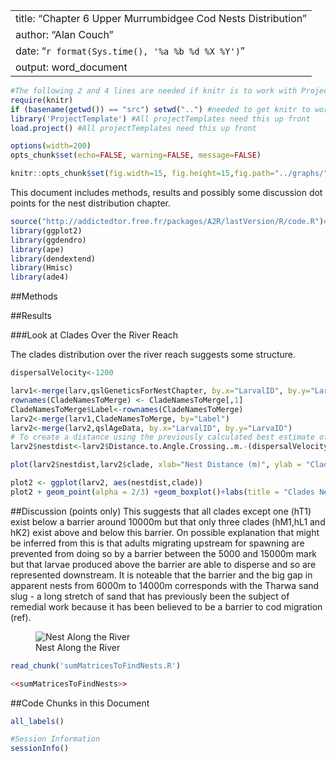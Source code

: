 
---
title: "Chapter 6 Upper Murrumbidgee Cod Nests Distribution"
author: "Alan Couch"
date: "`r format(Sys.time(), '%a %b %d %X %Y')`"
output: word_document
---


```r
#The following 2 and 4 lines are needed if knitr is to work with ProjectTemplate.
require(knitr)
if (basename(getwd()) == "src") setwd("..") #needed to get knitr to work with project template
library('ProjectTemplate') #All projectTemplates need this up front
load.project() #All projectTemplates need this up front
```

```r
options(width=200)
opts_chunk$set(echo=FALSE, warning=FALSE, message=FALSE)

knitr::opts_chunk$set(fig.width=15, fig.height=15,fig.path="../graphs/") #Make Figures larger and save them
```
This document includes methods, results and possibly some discussion dot points for the nest distribution chapter.  

```r
source("http://addictedtor.free.fr/packages/A2R/lastVersion/R/code.R")# load code of A2R function
library(ggplot2)
library(ggdendro)
library(ape)
library(dendextend)
library(Hmisc)
library(ade4)
```

##Methods

##Results

###Look at Clades Over the River Reach

The clades distribution over the river reach suggests some structure.
```r
dispersalVelocity<-1200

larv1<-merge(larv,qslGeneticsForNestChapter, by.x="LarvalID", by.y="LarvaID")
rownames(CladeNamesToMerge) <- CladeNamesToMerge[,1]
CladeNamesToMerge$Label<-rownames(CladeNamesToMerge)
larv2<-merge(larv1,CladeNamesToMerge, by="Label")
larv2<-merge(larv2,qslAgeData, by.x="LarvalID", by.y="LarvaID")
# To create a distance using the previously calculated best estimate of drift velocity (m/d available since leaving brood care)
larv2$nestdist<-larv2$Distance.to.Angle.Crossing..m.-(dispersalVelocity*(larv2$Day.of.Year-(larv2$hatchDoY+7))) #this should come from DB perhaps

plot(larv2$nestdist,larv2$clade, xlab="Nest Distance (m)", ylab = "Clade")

plot2 <- ggplot(larv2, aes(nestdist,clade))
plot2 + geom_point(alpha = 2/3) +geom_boxplot()+labs(title = "Clades Nests and their Position on River")+ labs(x="Nest Location") +labs(y = "Clade")+ theme(axis.text.x=element_text(angle=90))
```




##Discussion (points only)
This suggests that all clades except one (hT1) exist below a barrier around 10000m but that only three clades (hM1,hL1 and hK2)  exist above and below this barrier. On possible explanation that might be inferred from this is that adults migrating upstream for spawning are prevented from doing so by a barrier between the 5000 and 15000m mark but that larvae produced above the barrier are able to disperse and so are represented downstream. It is noteable that the barrier and the big gap in apparent nests from 6000m to 14000m corresponds with the Tharwa sand slug - a long stretch of sand that has previously been the subject of remedial work because it has been believed to be a barrier to cod migration (ref).

![Nest Along the River](../images/Dashboard1.jpg)

```r
read_chunk('sumMatricesToFindNests.R')
```

```r
<<sumMatricesToFindNests>>
```


##Code Chunks in this Document

```r
all_labels()

#Session Information
sessionInfo()

```
